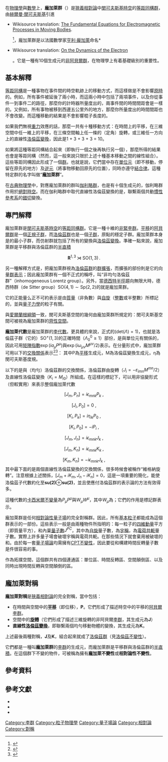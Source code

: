 {{NoteTA|G1=數學|G2=物理學}}
{{for|拓撲空間的龐加萊群|基本群}}
{{群论}}
{{李群}}
在[[物理學|物理學]]與[[數學|數學]]上，'''龐加萊群'''（{{lang-en|Poincaré group}}）是[[狹義相對論|狹義相對論]]中[[閔可夫斯基時空|閔可夫斯基時空]]的[[等距同構|等距同構]][[群|群]]，由[[赫爾曼·閔可夫斯基|赫爾曼·閔可夫斯基]]引進<ref>{{Citation
|author=Minkowski, Hermann
|year=1907/8
|title=[[s:de:Die_Grundgleichungen_für_die_elektromagnetischen_Vorgänge_in_bewegten_Körpern|Die Grundgleichungen für die elektromagnetischen Vorgänge in bewegten Körpern]]
|journal=Nachrichten von der Gesellschaft der Wissenschaften zu Göttingen, Mathematisch-Physikalische Klasse
|pages=53–111}}
*Wikisource translation: [[s:The_Fundamental_Equations_for_Electromagnetic_Processes_in_Moving_Bodies|The Fundamental Equations for Electromagnetic Processes in Moving Bodies]].</ref><ref>{{Citation
|author=Minkowski, Hermann
|year=1908/9
|title=[[s:de:Raum_und_Zeit_(Minkowski)|Raum und Zeit]]
|journal=Physikalische Zeitschrift
|volume=10
|pages=75–88}}</ref>，龐加萊群是以法國數學家[[亨利·龐加萊|亨利·龐加萊]]命名<ref>*{{Citation
|author=Poincaré, Henri
|year=1905/6
|title=[[s:fr:Sur_la_dynamique_de_l’électron_(juillet)|Sur la dynamique de l’électron]]
|journal=Rendiconti del Circolo matematico di Palermo
|volume=21
|pages=129–176}}
*Wikisource translation: [[s:On_the_Dynamics_of_the_Electron_(July)|On the Dynamics of the Electron]]</ref>。它是一種有10個生成元的[[非阿貝爾群|非阿貝爾群]]，在物理學上有着基礎級別的重要性。

==基本解釋==
[[等距同構|等距同構]]是一種事物在事件間的時空軌跡上的移動方式，而這樣做是不會影響[[原時|原時]]的。例如，所有事件被延後了兩小時，而這兩小時中包括了兩項事件，以及你從事件一到事件二的路徑，那麼你的計時器所量度出的，兩事件間的時間間距會是一樣的。又例如，所有事物被移到西邊五公里外的地方，那麼你所量度出的時間間距也不會改變。而這種移動的結果是不會影響棍子長度的。

如果我們無視[[重力|重力]]效應的話，那麼一共有十種移動方式：在時間上的平移，在三維空間中任一維上的平移，在三條空間軸上任一條的（定角）旋轉，或三維任一方向上的直線性[[洛倫茲變換|洛倫茲變換]]，因此是1 + 3 + 3 + 3 = 10。

如果將這種等距同構結合起來（即執行一個之後再執行另一個），那麼所得的結果也會是等距同構（然而，這一般來說只限於上述十種基本移動之間的線性組合）。這些等距同構因此形成了一個[[群|群]]。也就是說，它們當中存在[[單位元|單位元]]（即不移動，停留在原先的地方）及[[逆元|逆元]]（將事物移動回原先的位置），同時亦遵守[[結合律|結合律]]。這種特定群的名字叫做“'''龐加萊群'''”。

在[[古典物理學|古典物理學]]中，對應龐加萊群的群叫[[伽利略變換|伽利略群]]，也是有十個生成元的，伽利略群作用於[[絕對同時|絕對時空]]。而在伽利略群中取代直線性洛倫茲變換的是，聯繫兩個共動[[慣性參考系|慣性參考系]]的[[錯切|錯切]]變換。

==專門解釋==
龐加萊群是[[閔可夫斯基時空|閔可夫斯基時空]]的[[等距同構|等距同構]][[群|群]]。它是一種十維的[[緊空間|非緊]][[李群|李群]]。[[平移|平移]]的[[阿貝爾群|阿貝爾群]]是一個[[正規子群|正規子群]]，而[[洛倫茲群|洛倫茲群]]也是一個[[子群|子群]]，原點的穩定子群。龐加萊群本身是{{link-en|仿射群|Affine group}}的最小子群，而仿射群就包括了所有的變換與[[洛倫茲變換|洛倫茲變換]]。準確一點來說，龐加萊群是平移群與洛倫茲群的[[半直積|半直積]]
:<math>\mathbf{R}^{1,3} \rtimes \mathrm{SO}(1,3) \,.</math>

另一種解釋方式是，把龐加萊群視為[[洛倫茲群|洛倫茲群]]的[[群擴張|群擴張]]，而擴張的部份則是它的向量[[群表示論|群表示]]；因此龐加萊群有一個不正式的稱呼，叫“非均勻洛倫茲群”（inhomogeneous Lorentz group）。另外，當[[德西特空間|德西特半徑]]趨向無限大時，德西特群（de Sitter group）<math>\text{SO}(4,1) \sim \text{Sp}(2,2)</math>的{{link-en|群收縮|Group contraction}}就是龐加萊群。

它的正能量么正不可約表示是由[[質量|質量]]（非負數）與[[自旋|自旋]]（[[整數|整數]]或半整數）所標記的，並與[[量子力學|量子力學]]的粒子有關。

與[[愛爾蘭根綱領|愛爾蘭根綱領]]一致，閔可夫斯基空間的幾何由龐加萊群所規定的：閔可夫斯基空間可被視為龐加萊群的[[齊性空間|齊性空間]]。

'''龐加萊代數'''是龐加萊群的[[李代數|李代數]]。更具體的來說，正式的(<math>\text{det}(\Lambda)=1</math>)，也就是洛倫茲子群（它的{{link-en|單位連通區|Identity component}}）<math>\text{SO}^+ (1, 3)</math>的正確時間（<math>\Lambda_0^0\geq1</math>）部份，是與單位元有關係的，因此可用[[矩陣指數|矩陣指數]]<math>\exp(ia_\mu P^\mu) </math>與<math>\exp(i\omega_{\mu\nu}M^{\mu\nu}/2)</math>表示。在分量形式中，龐加萊群可用以下的[[交換子|交換關係]]表示<ref>{{cite book|title=General Principles of Quantum Field Theory|author=N.N. Bogolubov|publisher=Springer|edition=2nd|isbn=0-7923-0540-X|year=1989|page=272|url=http://books.google.co.uk/books?id=7VLMj4AvvicC&pg=PA273&dq=pauli-lubanski+pseudovector&hl=en&sa=X&ei=LF9uUa7XNoLw0gX914GACA&ved=0CEEQ6AEwAg#v=onepage&q=pauli-lubanski%20pseudovector&f=false|access-date=2014-08-05|archive-date=2013-10-21|archive-url=https://web.archive.org/web/20131021090503/http://books.google.co.uk/books?id=7VLMj4AvvicC&pg=PA273&dq=pauli-lubanski+pseudovector&hl=en&sa=X&ei=LF9uUa7XNoLw0gX914GACA&ved=0CEEQ6AEwAg#v=onepage&q=pauli-lubanski%20pseudovector&f=false|dead-url=no}}</ref><ref>{{cite book|isbn=1-13950-4320|author=T. Ohlsson|title=Relativistic Quantum Physics: From Advanced Quantum Mechanics to Introductory Quantum Field Theory|publisher=Cambridge University Press|year=2011|page=10|url=http://books.google.co.uk/books?id=hRavtAW5EFcC&pg=PA11&dq=pauli-lubanski+pseudovector&hl=en&sa=X&ei=LF9uUa7XNoLw0gX914GACA&ved=0CEYQ6AEwAw#v=onepage&q=pauli-lubanski%20pseudovector&f=false|access-date=2014-08-05|archive-date=2013-10-21|archive-url=https://web.archive.org/web/20131021090215/http://books.google.co.uk/books?id=hRavtAW5EFcC&pg=PA11&dq=pauli-lubanski+pseudovector&hl=en&sa=X&ei=LF9uUa7XNoLw0gX914GACA&ved=0CEYQ6AEwAw#v=onepage&q=pauli-lubanski%20pseudovector&f=false|dead-url=no}}</ref>：
{{Equation box 1
|indent =:
|equation =    <math>~[P_\mu, P_\nu] = 0\,</math>
:<math>~\frac{ 1 }{ i }~[M_{\mu\nu}, P_\rho] = \eta_{\mu\rho} P_\nu - \eta_{\nu\rho} P_\mu\,</math>
:<math>~\frac{ 1 }{ i }~[M_{\mu\nu}, M_{\rho\sigma}] = \eta_{\mu\rho} M_{\nu\sigma} - \eta_{\mu\sigma} M_{\nu\rho} - \eta_{\nu\rho} M_{\mu\sigma} + \eta_{\nu\sigma} M_{\mu\rho}\, ,</math>
|cellpadding= 6
|border
|border colour = #0073CF
|bgcolor=#F9FFF7}}
其中P為[[平移|平移]]生成元，M為洛倫茲變換生成元，η為閔可夫斯基度規。

以下的是與（均勻）洛倫茲群的交換關係，洛倫茲群由旋轉（<math>J_i=-\varepsilon_{imn}M^{mn}/2</math>）及直線性洛倫茲變換（<math>K_i=M_{i0}</math>）所組成。在這樣的標記下，可以用非協變形式（但較實用）來表示整個龐加萊代數

:<math>[J_m,P_n] = i \epsilon_{mnk} P_k ~,</math>
:<math>[J_i,P_0] =  0 ~,</math>
:<math>[K_i,P_k] = i \eta_{ik} P_0 ~,</math>
:<math>[K_i,P_0] = -i P_i ~,</math>
:<math>[J_m,J_n] = i \epsilon_{mnk} J_k ~,</math>
:<math>[J_m,K_n] = i \epsilon_{mnk} K_k ~,</math>
:<math>[K_m,K_n] = -i \epsilon_{mnk} J_k  ~,</math>
其中最下面的是兩個直線性洛倫茲變換的交換關係，很多時候會被稱作“維格納旋轉”。注意根據上述關係，<math>[J_m+iK_m, J_n-iK_n]=0</math>，這是一項重要的簡化，能使洛倫茲子代數約化至'''su(2)'''⊕'''su(2)'''，並且使應付洛倫茲群的表示論的方法有效得多。

這種代數的[[卡西米爾不變量|卡西米爾不變量]]為<math>P_\mu P^\mu</math>與<math>W_\mu W^\mu</math>，其中<math>W_\mu</math>為{{link-en|包立-魯班斯基假向量|Pauli-Lubanski pseudovector}}；它們的作用是標記群表示。

龐加萊群是任何[[场_(物理)|相對論性量子場]]的完全對稱群。因此，所有[[基本粒子|基本粒子]]都能成為這個群表示的一部份。這些表示一般是由兩種物件所指明的：每一粒子的[[四維動量|四維動量]]平方（即質量平方），和內稟[[量子數|量子數]]<math>J^{PC}</math>，其中{{mvar|J}}為[[自旋|自旋]]量子數，{{mvar|P}}為[[宇稱|宇稱]]，{{mvar|C}}為[[電荷共軛|電荷共軛]]量子數。實際上許多量子場會破壞宇稱與電荷共軛。在那些情況下就會棄用被破壞的{{mvar|P}}和{{mvar|C}}。由於每一套[[量子場論|量子場論]]均需擁有[[CPT對稱|CPT不變性]]，因此要從{{mvar|P}}和{{mvar|C}}構建時間反轉量子數{{mvar|T}}是件很容易的事。

作為拓撲空間，這個群共有四個連通區：單位區、時間反轉區、空間顛倒區、以及同時出現時間反轉與空間顛倒的區。

==龐加萊對稱==
'''龐加萊對稱'''是[[狹義相對論|狹義相對論]]的完全對稱，當中包括：
* 在時間與空間中的'''[[平移|平移]]'''（即位移），'''P'''。它們形成了描述時空中的平移的[[阿貝爾群|阿貝爾]][[李群|李群]]。
* 空間中的'''[[旋轉|旋轉]]'''（它們形成了描述三維旋轉的非阿貝爾[[李群|李群]]，其生成元為'''J'''）
* '''直線性[[洛倫茲變換|洛倫茲變換]]'''，即聯繫兩個均勻移動物體的變換，其生成元為'''K'''。

上述最後兩種對稱，'''J'''及'''K'''，組合起來就成了[[洛倫茲群|洛倫茲群]]（見[[勞侖茲協變性|洛倫茲不變性]]）。

它們都是一種叫'''龐加萊群'''的[[李群|李群]]的生成元，而龐加萊群是平移群與洛倫茲群的[[半直積|半直積]]。在這個群下不變的物件，可被稱為擁有'''龐加萊不變性'''或'''相對論性不變性'''。

==參考資料==
{{reflist}}

==參考文獻==
*{{cite book|title=Group Theory in Physics| author= Wu-Ki Tung| year= 1985|publisher=World Scientific Publishing| isbn=9971-966-57-3 }}
*{{Cite book|title=The Quantum Theory of Fields |volume=1 |last=Weinberg |first=Steven |year=1995 |publisher=Cambridge University press |location=Cambridge |isbn=978-0-521-55001-7 }}
*{{cite book|title=Quantum Field Theory|author=L.H. Ryder|publisher=Cambridge University Press|edition=2nd|isbn=0-52147-8146|year=1996|page=62|url=http://books.google.co.uk/books?id=nnuW_kVJ500C&pg=PA62&dq=pauli-lubanski+pseudovector&hl=en&sa=X&ei=Wl1uUd75NtCZ0QWOp4HwDw&ved=0CDsQ6AEwAQ#v=onepage&q=pauli-lubanski%20pseudovector&f=false|access-date=2014-08-05|archive-date=2013-10-21|archive-url=https://web.archive.org/web/20131021114933/http://books.google.co.uk/books?id=nnuW_kVJ500C&pg=PA62&dq=pauli-lubanski+pseudovector&hl=en&sa=X&ei=Wl1uUd75NtCZ0QWOp4HwDw&ved=0CDsQ6AEwAQ#v=onepage&q=pauli-lubanski%20pseudovector&f=false|dead-url=no}}

[[Category:李群|Category:李群]]
[[Category:粒子物理學|Category:粒子物理學]]
[[Category:量子場論|Category:量子場論]]
[[Category:相對論|Category:相對論]]
[[Category:對稱|Category:對稱]]